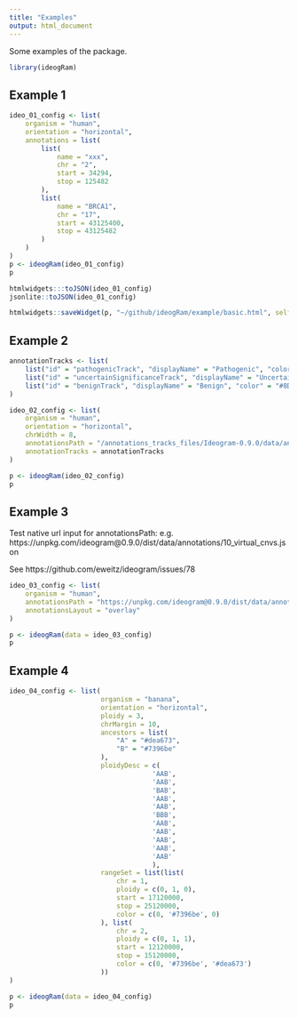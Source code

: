 ```yaml
---
title: "Examples"
output: html_document
---
```


Some examples of the package.

```r
library(ideogRam)
```


## Example 1

```r
ideo_01_config <- list(
    organism = "human",
    orientation = "horizontal",
    annotations = list(
        list(
            name = "xxx",
            chr = "2",
            start = 34294,
            stop = 125482
        ),
        list(
            name = "BRCA1",
            chr = "17",
            start = 43125400,
            stop = 43125482
        )
    )
)
p <- ideogRam(ideo_01_config)
p
```

```r
htmlwidgets:::toJSON(ideo_01_config)
jsonlite::toJSON(ideo_01_config)
```

```r
htmlwidgets::saveWidget(p, "~/github/ideogRam/example/basic.html", selfcontained = FALSE)
```


## Example 2

```r
annotationTracks <- list(
    list("id" = "pathogenicTrack", "displayName" = "Pathogenic", "color" = "#F00"),
    list("id" = "uncertainSignificanceTrack", "displayName" = "Uncertain significance", "color" = "#CCC"),
    list("id" = "benignTrack", "displayName" = "Benign", "color" = "#8D4")
)

ideo_02_config <- list(
    organism = "human",
    orientation = "horizontal",
    chrWidth = 8,
    annotationsPath = "/annotations_tracks_files/Ideogram-0.9.0/data/annotations/1000_virtual_snvs.json",
    annotationTracks = annotationTracks
)

p <- ideogRam(ideo_02_config)
p
```

## Example 3

Test native url input for annotationsPath: e.g. 
https://unpkg.com/ideogram@0.9.0/dist/data/annotations/10_virtual_cnvs.json

See https://github.com/eweitz/ideogram/issues/78

```r
ideo_03_config <- list(
    organism = "human",
    annotationsPath = "https://unpkg.com/ideogram@0.9.0/dist/data/annotations/10_virtual_cnvs.json",
    annotationsLayout = "overlay"
)

p <- ideogRam(data = ideo_03_config)
p
```

## Example 4

```r
ideo_04_config <- list(
                       organism = "banana",
                       orientation = "horizontal",
                       ploidy = 3,
                       chrMargin = 10,
                       ancestors = list(
                           "A" = "#dea673",
                           "B" = "#7396be"
                       ),
                       ploidyDesc = c(
                                    'AAB',
                                    'AAB',
                                    'BAB',
                                    'AAB',
                                    'AAB',
                                    'BBB',
                                    'AAB',
                                    'AAB',
                                    'AAB',
                                    'AAB',
                                    'AAB'
                                    ),
                       rangeSet = list(list(
                           chr = 1,
                           ploidy = c(0, 1, 0),
                           start = 17120000,
                           stop = 25120000,
                           color = c(0, '#7396be', 0)
                       ), list(
                           chr = 2,
                           ploidy = c(0, 1, 1),
                           start = 12120000,
                           stop = 15120000,
                           color = c(0, '#7396be', '#dea673')
                       ))
)

p <- ideogRam(data = ideo_04_config)
p
```

